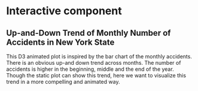# Interactive component
## Up-and-Down Trend of Monthly Number of Accidents in New York State
This D3 animated plot is inspired by the bar chart of the monthly accidents. There is an obvious up-and down trend across months. The number of accidents is higher in the beginning, middle and the end of the year.  
Though the static plot can show this trend, here we want to visualize this trend in a more compelling and animated way.  


<script src="https://d3js.org/d3.v6.js"></script>
<div id="mysvg"></div>
<script>

// Create svg and initial bars

  var w = 600;
  var h = 500;
  var margin = {top: 25, right: 25, bottom: 25,
      left: 50};
  var innerWidth = w - margin.left - margin.right;
  var innerHeight = h - margin.top - margin.bottom;

  var bardata = [75712,64662,69232,61958,72479,75558,73020,69533,69046,80769,85453,84195];

  var xScale = d3.scaleBand()
      .domain(d3.range(bardata.length))
      .range([1, innerWidth])
      .paddingInner(.1);

  var yScale = d3.scaleLinear()
      .domain([50000, d3.max(bardata)])
      .range([innerHeight, 0])

  var xAxis = d3.axisBottom()
      .scale(xScale);

  var yAxis = d3.axisLeft()
      .scale(yScale);

// add svg

  var svg = d3.select("div#mysvg")
    .append("svg")
      .attr("width", w)
      .attr("height", h);

// add background rectangle

  svg.append("rect")
      .attr("x", 0)
      .attr("y", 0)
      .attr("width", w)
      .attr("height", h)
      .attr("fill", "pink");

// add bars as a group

  var bars = svg.append("g")
      .attr("id", "plot")
      .attr("transform", `translate (${margin.left}, ${margin.top})`)
      .selectAll("rect")
      .data(bardata);

  bars.enter().append("rect")
      .attr("x", (d, i) => xScale(i))
      .attr("y", 50000)      
      .attr("width", xScale.bandwidth())
      //.attr("height", d => innerHeight - yScale(d))
      .attr("fill", "blue");
    
  svg.selectAll('rect')
      .transition()
      .delay(function(d,i){return (i*100);})
      .duration(function(d,i){return (1000+(i*500));})
      //.attr("x", (d, i) => xScale(i)+1)
      .attr("y", d => yScale(d))
      //.attr("width", xScale.bandwidth())
      .attr("height", d => innerHeight - yScale(d))
      //.attr("fill", "blue");

// add axes

  svg.append("g")
      .attr("class", "xAxis")
      .attr("transform", `translate (${margin.left}, ${h - margin.bottom})`)
      .call(xAxis);

  svg.append("g")
      .attr("class", "yAxis")
      .attr("transform", `translate (${margin.left}, ${margin.top})`)
      .call(yAxis);
      

</script>


